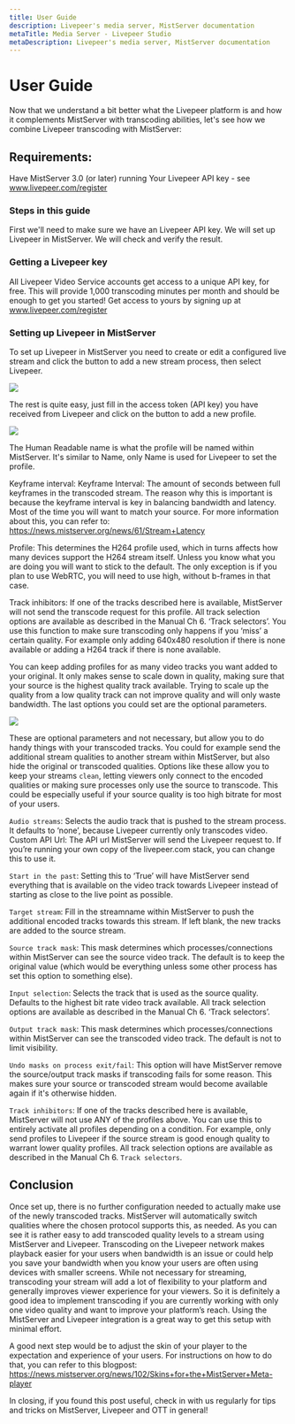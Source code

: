```yaml
---
title: User Guide
description: Livepeer's media server, MistServer documentation
metaTitle: Media Server - Livepeer Studio
metaDescription: Livepeer's media server, MistServer documentation
---
```


# User Guide

Now that we understand a bit better what the Livepeer platform is and how it
complements MistServer with transcoding abilities, let's see how we combine
Livepeer transcoding with MistServer:

## Requirements:

Have MistServer 3.0 (or later) running Your Livepeer API key - see
www.livepeer.com/register

### Steps in this guide

First we'll need to make sure we have an Livepeer API key. We will set up
Livepeer in MistServer. We will check and verify the result.

### Getting a Livepeer key

All Livepeer Video Service accounts get access to a unique API key, for free.
This will provide 1,000 transcoding minutes per month and should be enough to
get you started! Get access to yours by signing up at www.livepeer.com/register

### Setting up Livepeer in MistServer

To set up Livepeer in MistServer you need to create or edit a configured live
stream and click the button to add a new stream process, then select Livepeer.

![](/docs-assets/mist-server/mistserver-guide1.png)

The rest is quite easy, just fill in the access token (API key) you have
received from Livepeer and click on the button to add a new profile.

![](/docs-assets/mist-server/mistserver-guide2.png)

The Human Readable name is what the profile will be named within MistServer.
It's similar to Name, only Name is used for Livepeer to set the profile.

Keyframe interval: Keyframe Interval: The amount of seconds between full
keyframes in the transcoded stream. The reason why this is important is because
the keyframe interval is key in balancing bandwidth and latency. Most of the
time you will want to match your source. For more information about this, you
can refer to: https://news.mistserver.org/news/61/Stream+Latency

Profile: This determines the H264 profile used, which in turns affects how many
devices support the H264 stream itself. Unless you know what you are doing you
will want to stick to the default. The only exception is if you plan to use
WebRTC, you will need to use high, without b-frames in that case.

Track inhibitors: If one of the tracks described here is available, MistServer
will not send the transcode request for this profile. All track selection
options are available as described in the Manual Ch 6. ‘Track selectors’. You
use this function to make sure transcoding only happens if you ‘miss’ a certain
quality. For example only adding 640x480 resolution if there is none available
or adding a H264 track if there is none available.

You can keep adding profiles for as many video tracks you want added to your
original. It only makes sense to scale down in quality, making sure that your
source is the highest quality track available. Trying to scale up the quality
from a low quality track can not improve quality and will only waste bandwidth.
The last options you could set are the optional parameters.

![](/docs-assets/mist-server/mistserver-guide3.png)

These are optional parameters and not necessary, but allow you to do handy
things with your transcoded tracks. You could for example send the additional
stream qualities to another stream within MistServer, but also hide the original
or transcoded qualities. Options like these allow you to keep your streams
`clean`, letting viewers only connect to the encoded qualities or making sure
processes only use the source to transcode. This could be especially useful if
your source quality is too high bitrate for most of your users.

`Audio streams`: Selects the audio track that is pushed to the stream process.
It defaults to ‘none’, because Livepeer currently only transcodes video. Custom
API Url: The API url MistServer will send the Livepeer request to. If you’re
running your own copy of the livepeer.com stack, you can change this to use it.

`Start in the past`: Setting this to ‘True’ will have MistServer send everything
that is available on the video track towards Livepeer instead of starting as
close to the live point as possible.

`Target stream`: Fill in the streamname within MistServer to push the additional
encoded tracks towards this stream. If left blank, the new tracks are added to
the source stream.

`Source track mask`: This mask determines which processes/connections within
MistServer can see the source video track. The default is to keep the original
value (which would be everything unless some other process has set this option
to something else).

`Input selection`: Selects the track that is used as the source quality.
Defaults to the highest bit rate video track available. All track selection
options are available as described in the Manual Ch 6. ‘Track selectors’.

`Output track mask`: This mask determines which processes/connections within
MistServer can see the transcoded video track. The default is not to limit
visibility.

`Undo masks on process exit/fail`: This option will have MistServer remove the
source/output track masks if transcoding fails for some reason. This makes sure
your source or transcoded stream would become available again if it's otherwise
hidden.

`Track inhibitors`: If one of the tracks described here is available, MistServer
will not use ANY of the profiles above. You can use this to entirely activate
all profiles depending on a condition. For example, only send profiles to
Livepeer if the source stream is good enough quality to warrant lower quality
profiles. All track selection options are available as described in the Manual
Ch 6. `Track selectors`.

## Conclusion

Once set up, there is no further configuration needed to actually make use of
the newly transcoded tracks. MistServer will automatically switch qualities
where the chosen protocol supports this, as needed. As you can see it is rather
easy to add transcoded quality levels to a stream using MistServer and Livepeer.
Transcoding on the Livepeer network makes playback easier for your users when
bandwidth is an issue or could help you save your bandwidth when you know your
users are often using devices with smaller screens. While not necessary for
streaming, transcoding your stream will add a lot of flexibility to your
platform and generally improves viewer experience for your viewers. So it is
definitely a good idea to implement transcoding if you are currently working
with only one video quality and want to improve your platform’s reach. Using the
MistServer and Livepeer integration is a great way to get this setup with
minimal effort.

A good next step would be to adjust the skin of your player to the expectation
and experience of your users. For instructions on how to do that, you can refer
to this blogpost:
https://news.mistserver.org/news/102/Skins+for+the+MistServer+Meta-player

In closing, if you found this post useful, check in with us regularly for tips
and tricks on MistServer, Livepeer and OTT in general!
